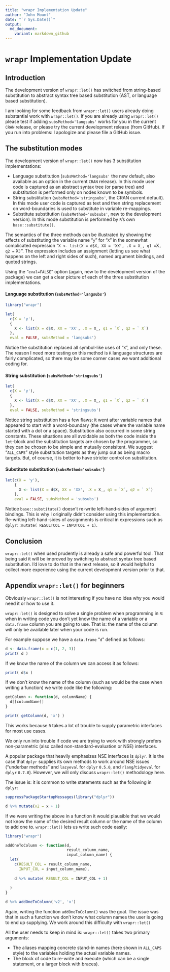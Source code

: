 ```yaml
---
title: "wrapr Implementation Update"
author: "John Mount"
date: "`r Sys.Date()`"
output:
  md_document:
    variant: markdown_github
---
```


# `wrapr` Implementation Update

## Introduction

The development version of `wrapr::let()` has switched from string-based substitution to abstract syntax tree based substitution (AST, or language based substitution).  

I am looking for some feedback from `wrapr::let()` users already doing substantial work with `wrapr::let()`.  If you are already using `wrapr::let()` please test if adding `subsMethod='langsubs'` works for you in the current `CRAN` release, or please try the current development release (from GitHub).  If you run into problems: I apologize and please file a GitHub issue.


## The substitution modes

The development version of `wrapr::let()` now has 3 substitution implementations:

 * Language substitution (`subsMethod='langsubs'` the new default, also available as an option in the current `CRAN` release).  In this mode user code is captured as an abstract syntax tree (or parse tree) and substitution is performed only on nodes known to be symbols.
 * String substitution (`subsMethod='stringsubs'`, the CRAN current default).  In this mode user code is captured as text and then string replacement on word-boundaries is used to substitute in variable re-mappings.
  * Substitute substitution  (`subsMethod='subsubs'`, new to the development version).  In this mode substitution is performed by `R`'s own `base::substitute()`.

The semantics of the three methods can be illustrated by showing the effects of substituting the variable name "`y`" for "`X`" in the somewhat complicated expression "`X <- list(X = d$X, XX = 'XX', .X = X_, q1 = `X`, q2 = ` X`)`".  The expression includes an assignment (letting us see what happens on the left and right sides of such), named argument bindings, and quoted strings.

Using the "`eval=FALSE`" option (again, new to the development version of the package) we can get a clear picture of each of the three substitution implementations.

#### Language substitution (`subsMethod='langsubs'`)

```r
library("wrapr")

let(
  c(X = 'y'), 
  {
    X <- list(X = d$X, XX = 'XX', .X = X_, q1 = `X`, q2 = ` X`)
  }, 
  eval = FALSE, subsMethod = 'langsubs')
```

Notice the substitution replaced all symbol-like uses of "`X`", and only these.  The reason I need more testing on this method is `R` language structures are fairly complicated, so there may be some corner cases we want additional coding for.

#### String substitution (`subsMethod='stringsubs'`)

```r
let(
  c(X = 'y'), 
  {
    X <- list(X = d$X, XX = 'XX', .X = X_, q1 = `X`, q2 = ` X`)
  }, 
  eval = FALSE, subsMethod = 'stringsubs')
```

Notice string substitution has a few flaws: it went after variable names that appeared to start with a word-boundary (the cases where the variable name started with a dot or a space).  Substitution also occurred in some string constants.  These situations are all avoidable as both the code inside the `let`-block and the substitution targets are chosen by the programmer, so they can be chosen to be simple and mutually consisitent. We suggest "`ALL_CAPS`" style substitution targets as they jump out as being macro targets.  But, of course, it is better to have stricter control on substitution.


#### Substitute substitution  (`subsMethod='subsubs'`)

```r
let(c(X = 'y'), 
    {
      X <- list(X = d$X, XX = 'XX', .X = X_, q1 = `X`, q2 = ` X`)
    }, 
    eval = FALSE, subsMethod = 'subsubs')
```

Notice `base::substitute()` doesn't re-write left-hand-sides of argument bindings.  This is why I originally didn't consider using this implementation. Re-writing left-hand-sides of assignments is critical in expressions such as `dplyr::mutate( RESULTCOL = INPUTCOL + 1)`.

## Conclusion

`wrapr::let()` when used prudently is already a safe and powerful tool.  That being said it will be improved by switching to abstract syntax tree based substitution.  I'd love to do that in the next release, so it would helpful to collect more experience using the current development version prior to that. 

## Appendix `wrapr::let()` for beginners

Obviously `wrapr::let()` is not interesting if you have no idea why you would need it or how to use it.

`wrapr::let()` is designed to solve a single problem when programming in `R`: when in writing code you don't yet know the name of a variable or a `data.frame` column you are going to use. That is: the name of the column will only be available later when your code is run.

For example suppose we have a `data.frame` "`d`" defined as follows:

```r
d <- data.frame(x = c(1, 2, 3))
print( d )
```

If we know the name of the column we can access it as follows:

```r
print( d$x )
```

If we don't know the name of the column (such as would be the case when writing a function) we write code like the following:

```r
getColumn <- function(d, columnName) {
  d[[columnName]]
}

print( getColumn(d, 'x') )
```

This works because `R` takes a lot of trouble to supply parametric interfaces for most use cases.

We only run into trouble if code we are trying to work with strongly prefers non-parametric (also called non-standard-evaluation or NSE) interfaces. 

A popular package that heavily emphasizes NSE interfaces is `dplyr`.  It is the case that `dplyr` supplies its own methods to work around NSE issues ("underbar methods" and `lazyeval` for `dplyr` `0.5.0`, and `rlang`/`tidyeval` for `dplyr` `0.7.0`).  However, we will only discuss `wrapr::let()` methodology here.

The issue is: it is common to write statements such as the following in `dplyr`:

```r
suppressPackageStartupMessages(library("dplyr"))

d %>% mutate(v2 = x + 1)
```

If we were writing the above in a function it would plausible that we would not know the name of the desired result column or the name of the column to add one to.  `wrapr::let()` lets us write such code easily:

```r
library("wrapr")

addOneToColumn <- function(d, 
                           result_column_name, 
                           input_column_name) {
  let(
    c(RESULT_COL = result_column_name,
      INPUT_COL = input_column_name),
    
    d %>% mutate( RESULT_COL = INPUT_COL + 1)
    
  )
}

d %>% addOneToColumn('v2', 'x')
```

Again, writing the function `addOneToColumn()` was the goal.  The issue was that in such a function we don't know what column names the user is going to end up supplying.  We work around this difficulty with `wrapr::let()`  

All the user needs to keep in mind is: `wrapr::let()` takes two primary arguments:

 * The aliases mapping concrete stand-in names (here shown in `ALL_CAPS` style) to the variables holding the actual variable names.
 * The block of code to re-write and execute (which can be a single statement, or a larger block with braces).

